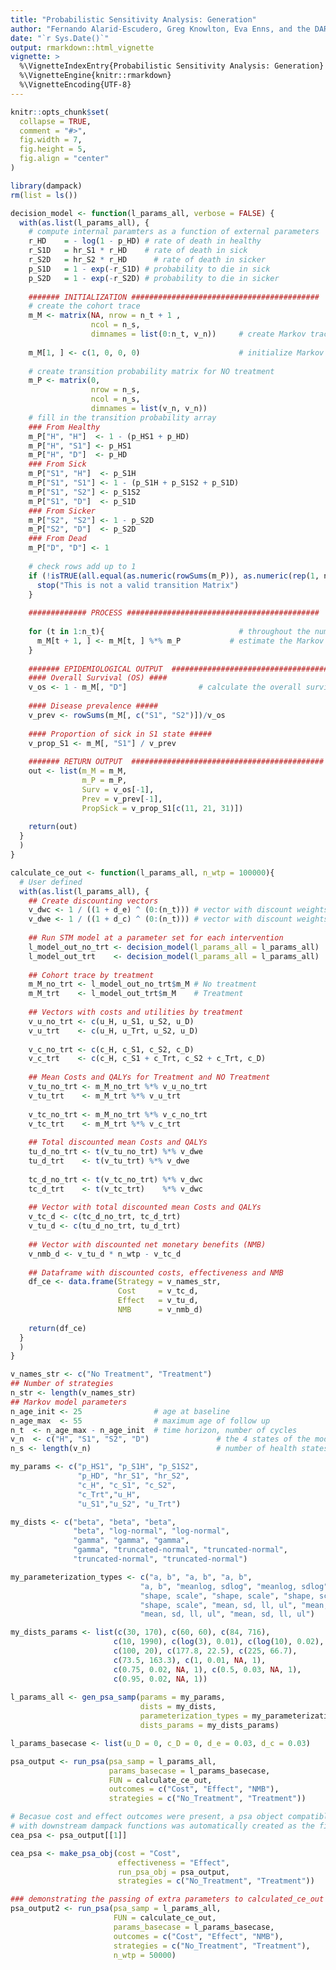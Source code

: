 ```yaml
---
title: "Probabilistic Sensitivity Analysis: Generation"
author: "Fernando Alarid-Escudero, Greg Knowlton, Eva Enns, and the DARTH Team"
date: "`r Sys.Date()`"
output: rmarkdown::html_vignette
vignette: >
  %\VignetteIndexEntry{Probabilistic Sensitivity Analysis: Generation}
  %\VignetteEngine{knitr::rmarkdown}
  %\VignetteEncoding{UTF-8}
---
```


```r
knitr::opts_chunk$set(
  collapse = TRUE,
  comment = "#>",
  fig.width = 7,
  fig.height = 5,
  fig.align = "center"
)
```

```r
library(dampack)
rm(list = ls())

decision_model <- function(l_params_all, verbose = FALSE) {
  with(as.list(l_params_all), {
    # compute internal paramters as a function of external parameters
    r_HD    = - log(1 - p_HD) # rate of death in healthy
    r_S1D   = hr_S1 * r_HD 	  # rate of death in sick
    r_S2D   = hr_S2 * r_HD  	# rate of death in sicker
    p_S1D   = 1 - exp(-r_S1D) # probability to die in sick
    p_S2D   = 1 - exp(-r_S2D) # probability to die in sicker
    
    ####### INITIALIZATION ##########################################
    # create the cohort trace
    m_M <- matrix(NA, nrow = n_t + 1 , 
                  ncol = n_s,
                  dimnames = list(0:n_t, v_n))     # create Markov trace (n_t + 1 because R doesn't understand  Cycle 0)
    
    m_M[1, ] <- c(1, 0, 0, 0)                      # initialize Markov trace
    
    # create transition probability matrix for NO treatment
    m_P <- matrix(0,
                  nrow = n_s, 
                  ncol = n_s,
                  dimnames = list(v_n, v_n))
    # fill in the transition probability array
    ### From Healthy
    m_P["H", "H"]  <- 1 - (p_HS1 + p_HD)
    m_P["H", "S1"] <- p_HS1
    m_P["H", "D"]  <- p_HD
    ### From Sick
    m_P["S1", "H"]  <- p_S1H
    m_P["S1", "S1"] <- 1 - (p_S1H + p_S1S2 + p_S1D)
    m_P["S1", "S2"] <- p_S1S2
    m_P["S1", "D"]  <- p_S1D
    ### From Sicker
    m_P["S2", "S2"] <- 1 - p_S2D
    m_P["S2", "D"]  <- p_S2D
    ### From Dead
    m_P["D", "D"] <- 1
    
    # check rows add up to 1
    if (!isTRUE(all.equal(as.numeric(rowSums(m_P)), as.numeric(rep(1, n_s))))) {
      stop("This is not a valid transition Matrix")
    }
    
    ############# PROCESS ###########################################
    
    for (t in 1:n_t){                              # throughout the number of cycles
      m_M[t + 1, ] <- m_M[t, ] %*% m_P           # estimate the Markov trace for cycle the next cycle (t + 1)
    }
    
    ####### EPIDEMIOLOGICAL OUTPUT  ###########################################
    #### Overall Survival (OS) ####
    v_os <- 1 - m_M[, "D"]                # calculate the overall survival (OS) probability for no treatment
    
    #### Disease prevalence #####
    v_prev <- rowSums(m_M[, c("S1", "S2")])/v_os
    
    #### Proportion of sick in S1 state #####
    v_prop_S1 <- m_M[, "S1"] / v_prev
    
    ####### RETURN OUTPUT  ###########################################
    out <- list(m_M = m_M,
                m_P = m_P,
                Surv = v_os[-1],
                Prev = v_prev[-1],
                PropSick = v_prop_S1[c(11, 21, 31)])
    
    return(out)
  }
  )
}

calculate_ce_out <- function(l_params_all, n_wtp = 100000){
  # User defined
  with(as.list(l_params_all), {
    ## Create discounting vectors
    v_dwc <- 1 / ((1 + d_e) ^ (0:(n_t))) # vector with discount weights for costs
    v_dwe <- 1 / ((1 + d_c) ^ (0:(n_t))) # vector with discount weights for QALYs
    
    ## Run STM model at a parameter set for each intervention
    l_model_out_no_trt <- decision_model(l_params_all = l_params_all)
    l_model_out_trt    <- decision_model(l_params_all = l_params_all)
    
    ## Cohort trace by treatment
    m_M_no_trt <- l_model_out_no_trt$m_M # No treatment
    m_M_trt    <- l_model_out_trt$m_M    # Treatment
    
    ## Vectors with costs and utilities by treatment
    v_u_no_trt <- c(u_H, u_S1, u_S2, u_D)
    v_u_trt    <- c(u_H, u_Trt, u_S2, u_D)
    
    v_c_no_trt <- c(c_H, c_S1, c_S2, c_D)
    v_c_trt    <- c(c_H, c_S1 + c_Trt, c_S2 + c_Trt, c_D)
    
    ## Mean Costs and QALYs for Treatment and NO Treatment
    v_tu_no_trt <- m_M_no_trt %*% v_u_no_trt
    v_tu_trt    <- m_M_trt %*% v_u_trt
    
    v_tc_no_trt <- m_M_no_trt %*% v_c_no_trt
    v_tc_trt    <- m_M_trt %*% v_c_trt
    
    ## Total discounted mean Costs and QALYs
    tu_d_no_trt <- t(v_tu_no_trt) %*% v_dwe 
    tu_d_trt    <- t(v_tu_trt) %*% v_dwe
    
    tc_d_no_trt <- t(v_tc_no_trt) %*% v_dwc
    tc_d_trt    <- t(v_tc_trt)    %*% v_dwc
    
    ## Vector with total discounted mean Costs and QALYs
    v_tc_d <- c(tc_d_no_trt, tc_d_trt)
    v_tu_d <- c(tu_d_no_trt, tu_d_trt)
    
    ## Vector with discounted net monetary benefits (NMB)
    v_nmb_d <- v_tu_d * n_wtp - v_tc_d
    
    ## Dataframe with discounted costs, effectiveness and NMB
    df_ce <- data.frame(Strategy = v_names_str,
                        Cost     = v_tc_d,
                        Effect   = v_tu_d,
                        NMB      = v_nmb_d)
    
    return(df_ce)
  }
  )
}

v_names_str <- c("No Treatment", "Treatment")  
## Number of strategies
n_str <- length(v_names_str)
## Markov model parameters
n_age_init <- 25                # age at baseline
n_age_max  <- 55                # maximum age of follow up
n_t  <- n_age_max - n_age_init  # time horizon, number of cycles
v_n  <- c("H", "S1", "S2", "D")               # the 4 states of the model: Healthy (H), Sick (S1), Sicker (S2), Dead (D)
n_s <- length(v_n)                            # number of health states 

my_params <- c("p_HS1", "p_S1H", "p_S1S2", 
               "p_HD", "hr_S1", "hr_S2", 
               "c_H", "c_S1", "c_S2", 
               "c_Trt","u_H",
               "u_S1","u_S2", "u_Trt")

my_dists <- c("beta", "beta", "beta",
              "beta", "log-normal", "log-normal",
              "gamma", "gamma", "gamma",
              "gamma", "truncated-normal", "truncated-normal", 
              "truncated-normal", "truncated-normal")

my_parameterization_types <- c("a, b", "a, b", "a, b",
                             "a, b", "meanlog, sdlog", "meanlog, sdlog",
                             "shape, scale", "shape, scale", "shape, scale",
                             "shape, scale", "mean, sd, ll, ul", "mean, sd, ll, ul", 
                             "mean, sd, ll, ul", "mean, sd, ll, ul")

my_dists_params <- list(c(30, 170), c(60, 60), c(84, 716),
                       c(10, 1990), c(log(3), 0.01), c(log(10), 0.02),
                       c(100, 20), c(177.8, 22.5), c(225, 66.7),
                       c(73.5, 163.3), c(1, 0.01, NA, 1),
                       c(0.75, 0.02, NA, 1), c(0.5, 0.03, NA, 1),
                       c(0.95, 0.02, NA, 1))
                       
l_params_all <- gen_psa_samp(params = my_params,
                             dists = my_dists,
                             parameterization_types = my_parameterization_types,
                             dists_params = my_dists_params)

l_params_basecase <- list(u_D = 0, c_D = 0, d_e = 0.03, d_c = 0.03)

psa_output <- run_psa(psa_samp = l_params_all,
                      params_basecase = l_params_basecase,
                      FUN = calculate_ce_out,
                      outcomes = c("Cost", "Effect", "NMB"),
                      strategies = c("No_Treatment", "Treatment"))

# Becasue cost and effect outcomes were present, a psa object compatible 
# with downstream dampack functions was automatically created as the first list element of psa_output
cea_psa <- psa_output[[1]]

cea_psa <- make_psa_obj(cost = "Cost",
                        effectiveness = "Effect", 
                        run_psa_obj = psa_output, 
                        strategies = c("No_Treatment", "Treatment"))

### demonstrating the passing of extra parameters to calculated_ce_out (n_wtp)
psa_output2 <- run_psa(psa_samp = l_params_all, 
                       FUN = calculate_ce_out,
                       params_basecase = l_params_basecase,
                       outcomes = c("Cost", "Effect", "NMB"),
                       strategies = c("No_Treatment", "Treatment"), 
                       n_wtp = 50000)

```


